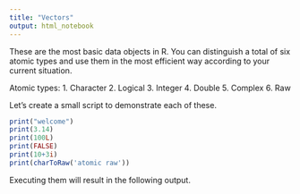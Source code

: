 ```yaml
---
title: "Vectors"
output: html_notebook
---
```


These are the most basic data objects in R. You can distinguish a total of six atomic types and use them in the most efficient way according to your current situation.

Atomic types: 1. Character 2. Logical 3. Integer 4. Double 5. Complex 6. Raw

Let's create a small script to demonstrate each of these.

```r
print("welcome")
print(3.14)
print(100L)
print(FALSE)
print(10+3i)
print(charToRaw('atomic raw'))
```

Executing them will result in the following output.

```r

```
